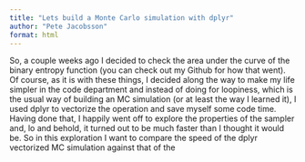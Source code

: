 ```yaml
---
title: "Lets build a Monte Carlo simulation with dplyr"
author: "Pete Jacobsson"
format: html
---
```



So, a couple weeks ago I decided to check the area under the curve of the binary entropy function (you can check out my Github for how that went). Of course, as it is with these things, I decided along the way to make my life simpler in the code department and instead of doing for loopiness, which is the usual way of building an MC simulation (or at least the way I learned it), I used dplyr to vectorize the operation and save myself some code time. Having done that, I happily went off to explore the properties of the sampler and, lo and behold, it turned out to be much faster than I thought it would be. So in this exploration I want to compare the speed of the dplyr vectorized MC simulation against that of the 